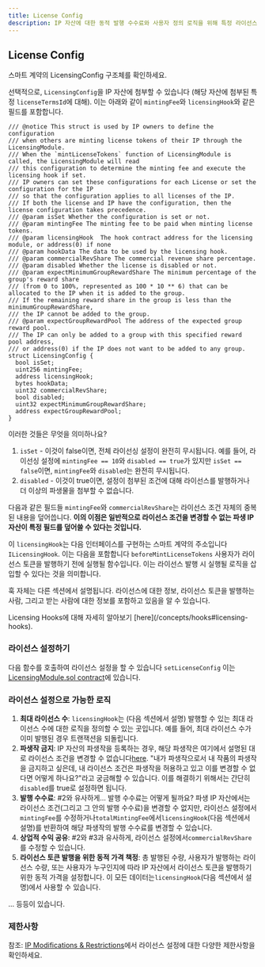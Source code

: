 ```yaml
---
title: License Config
description: IP 자산에 대한 동적 발행 수수료와 사용자 정의 로직을 위해 특정 라이선스에 첨부할 수 있는 선택적 설정.
---
```


## License Config

<CardGroup cols={1}>
  <Card title="LicensingConfig Struct" href="https://github.com/storyprotocol/protocol-core-v1/blob/main/contracts/lib/Licensing.sol" icon="scroll" color="#ccb092">
    스마트 계약의 LicensingConfig 구조체를 확인하세요.
  </Card>
</CardGroup>

선택적으로, `LicensingConfig`을 IP 자산에 첨부할 수 있습니다 (해당 자산에 첨부된 특정 `licenseTermsId`에 대해). 이는 아래와 같이 `mintingFee`와 `licensingHook`와 같은 필드를 포함합니다.

```solidity
/// @notice This struct is used by IP owners to define the configuration
/// when others are minting license tokens of their IP through the LicensingModule.
/// When the `mintLicenseTokens` function of LicensingModule is called, the LicensingModule will read
/// this configuration to determine the minting fee and execute the licensing hook if set.
/// IP owners can set these configurations for each License or set the configuration for the IP
/// so that the configuration applies to all licenses of the IP.
/// If both the license and IP have the configuration, then the license configuration takes precedence.
/// @param isSet Whether the configuration is set or not.
/// @param mintingFee The minting fee to be paid when minting license tokens.
/// @param licensingHook  The hook contract address for the licensing module, or address(0) if none
/// @param hookData The data to be used by the licensing hook.
/// @param commercialRevShare The commercial revenue share percentage.
/// @param disabled Whether the license is disabled or not.
/// @param expectMinimumGroupRewardShare The minimum percentage of the group's reward share
/// (from 0 to 100%, represented as 100 * 10 ** 6) that can be allocated to the IP when it is added to the group.
/// If the remaining reward share in the group is less than the minimumGroupRewardShare,
/// the IP cannot be added to the group.
/// @param expectGroupRewardPool The address of the expected group reward pool.
/// The IP can only be added to a group with this specified reward pool address,
/// or address(0) if the IP does not want to be added to any group.
struct LicensingConfig {
  bool isSet;
  uint256 mintingFee;
  address licensingHook;
  bytes hookData;
  uint32 commercialRevShare;
  bool disabled;
  uint32 expectMinimumGroupRewardShare;
  address expectGroupRewardPool;
}
```

이러한 것들은 무엇을 의미하나요?

1. `isSet` - 이것이 false이면, 전체 라이선싱 설정이 완전히 무시됩니다. 예를 들어, 라이선싱 설정에 `mintingFee == 10`와 `disabled == true`가 있지만 `isSet == false`이면, `mintingFee`와 `disabled`는 완전히 무시됩니다.
2. `disabled` - 이것이 true이면, 설정이 첨부된 조건에 대해 라이선스를 발행하거나 더 이상의 파생물을 첨부할 수 없습니다.

다음과 같은 필드들 `mintingFee`와 `commercialRevShare`는 라이선스 조건 자체의 중복된 내용을 덮어씁니다. **이의 이점은 일반적으로 라이선스 조건을 변경할 수 없는 파생 IP 자산이 특정 필드를 덮어쓸 수 있다는 것입니다.**

이 `licensingHook`는 다음 인터페이스를 구현하는 스마트 계약의 주소입니다 `ILicensingHook`. 이는 다음을 포함합니다 `beforeMintLicenseTokens` 사용자가 라이선스 토큰을 발행하기 전에 실행될 함수입니다. 이는 라이선스 발행 시 실행될 로직을 삽입할 수 있다는 것을 의미합니다.

훅 자체는 다른 섹션에서 설명됩니다. 라이선스에 대한 정보, 라이선스 토큰을 발행하는 사람, 그리고 받는 사람에 대한 정보를 포함하고 있음을 알 수 있습니다.

<Tip>
  Licensing Hooks에 대해 자세히 알아보기 [here](/concepts/hooks#licensing-hooks).
</Tip>

### 라이선스 설정하기

다음 함수를 호출하여 라이선스 설정을 할 수 있습니다 `setLicenseConfig` 이는 [LicensingModule.sol contract](https://github.com/storyprotocol/protocol-core-v1/blob/main/contracts/modules/licensing/LicensingModule.sol)에 있습니다.

### 라이선스 설정으로 가능한 로직

1. **최대 라이선스 수**: `licensingHook`는 (다음 섹션에서 설명) 발행할 수 있는 최대 라이선스 수에 대한 로직을 정의할 수 있는 곳입니다. 예를 들어, 최대 라이선스 수가 이미 발행된 경우 트랜잭션을 되돌립니다.
2. **파생작 금지**: IP 자산의 파생작을 등록하는 경우, 해당 파생작은 여기에서 설명된 대로 라이선스 조건을 변경할 수 없습니다[here](/concepts/licensing-module/license-terms#inherited-license-terms). "내가 파생작으로서 내 작품의 파생작을 금지하고 싶은데, 내 라이선스 조건은 파생작을 허용하고 있고 이를 변경할 수 없다면 어떻게 하나요?"라고 궁금해할 수 있습니다. 이를 해결하기 위해서는 간단히`disabled`를 true로 설정하면 됩니다.
3. **발행 수수료**: #2와 유사하게... 발행 수수료는 어떻게 될까요? 파생 IP 자산에서는 라이선스 조건(그리고 그 안의 발행 수수료)을 변경할 수 없지만, 라이선스 설정에서`mintingFee`를 수정하거나`totalMintingFee`에서`licensingHook`(다음 섹션에서 설명)를 반환하여 해당 파생작의 발행 수수료를 변경할 수 있습니다.
4. **상업적 수익 공유**: #2와 #3과 유사하게, 라이선스 설정에서`commercialRevShare`를 수정할 수 있습니다.
5. **라이선스 토큰 발행을 위한 동적 가격 책정**: 총 발행된 수량, 사용자가 발행하는 라이선스 수량, 또는 사용자가 누구인지에 따라 IP 자산에서 라이선스 토큰을 발행하기 위한 동적 가격을 설정합니다. 이 모든 데이터는`licensingHook`(다음 섹션에서 설명)에서 사용할 수 있습니다.

... 등등이 있습니다.

### 제한사항

참조: [IP Modifications & Restrictions](/concepts/ip-asset/ipa-modifications)에서 라이선스 설정에 대한 다양한 제한사항을 확인하세요.
